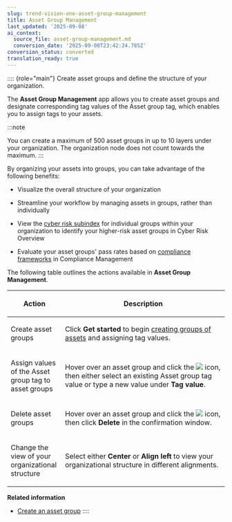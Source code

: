 ```yaml
---
slug: trend-vision-one-asset-group-management
title: Asset Group Management
last_updated: '2025-09-08'
ai_context:
  source_file: asset-group-management.md
  conversion_date: '2025-09-08T23:42:24.785Z'
conversion_status: converted
translation_ready: true
---
```


:::: {role="main"}
Create asset groups and define the structure of your organization.

The **Asset Group Management** app allows you to create asset groups and designate corresponding tag values of the Asset group tag, which enables you to assign tags to your assets.

:::note

You can create a maximum of 500 asset groups in up to 10 layers under your organization. The organization node does not count towards the maximum.
:::

By organizing your assets into groups, you can take advantage of the following benefits:

- Visualize the overall structure of your organization

- Streamline your workflow by managing assets in groups, rather than individually

- View the [cyber risk subindex](get-started-risk-subindexes.mdx) for individual groups within your organization to identify your higher-risk asset groups in Cyber Risk Overview

- Evaluate your asset groups' pass rates based on [compliance frameworks](compliance-asset-groups-tags.mdx) in Compliance Management

The following table outlines the actions available in **Asset Group Management**.

<table>
<colgroup>
<col style="width: 25%" />
<col style="width: 75%" />
</colgroup>
<thead>
<tr>
<th><p>Action</p></th>
<th><p>Description</p></th>
</tr>
</thead>
<tbody>
<tr>
<td><p>Create asset groups</p></td>
<td><p>Click <strong>Get started</strong> to begin <a href="trend-vision-one-creating-asset-group">creating groups of assets</a> and assigning tag values.</p></td>
</tr>
<tr>
<td><p>Assign values of the Asset group tag to asset groups</p></td>
<td><p>Hover over an asset group and click the <img src="./images/edit_icon=GUID-1F1D1164-5310-4D6D-ACD0-6049C86960AF.webp" /> icon, then either select an existing Asset group tag value or type a new value under <strong>Tag value</strong>.</p></td>
</tr>
<tr>
<td><p>Delete asset groups</p></td>
<td><p>Hover over an asset group and click the <img src="./images/trash_icon=GUID-47cf6867-6315-438e-8670-86ff36f22a28.webp" /> icon, then click <strong>Delete</strong> in the confirmation window.</p></td>
</tr>
<tr>
<td><p>Change the view of your organizational structure</p></td>
<td><p>Select either <strong>Center</strong> or <strong>Align left</strong> to view your organizational structure in different alignments.</p></td>
</tr>
</tbody>
</table>

**Related information**

- [Create an asset group](creating-asset-group.md "Define an asset group to assign an Asset group tag value to the group's assets.")
::::
